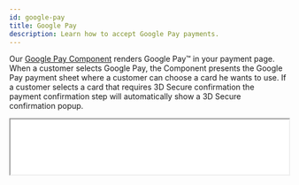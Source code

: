 ```yaml
---
id: google-pay
title: Google Pay
description: Learn how to accept Google Pay payments.
---
```


Our [Google Pay Component](monei-js-api.md#moneigooglepay-component) renders Google Pay™ in your payment page. When a customer selects Google Pay, the Component presents the Google Pay payment sheet where a customer can choose a card he wants to use. If a customer selects a card that requires 3D Secure confirmation the payment confirmation step will automatically show a 3D Secure confirmation popup.

<p>
  <iframe src="/google-pay-example.html" height="100px" width="100%" className="preview-frame" />
</p>

If you prefer to integrate directly against the Google Pay API, follow our [Google Pay direct API integration guide](#google-pay-direct-api-integration).

## Before you begin

This page explains how to add Google Pay to your payment page. To accept Google Pay payments you need to have at least one configured credit card processor.

To configure credit card processors go to [MONEI Dashboard → Settings → Payment Methods → Credit card payments](https://dashboard.monei.com/settings/payment-methods/card).

To test your integration:

- Use your [test mode](testing.md) Account ID and API Key.
- Login to a Google account.
- Create a Google Pay wallet with valid card details. Google Pay does not accept test cards. You will not be charged in the test mode.
- You can check the status of a Google Pay test payment in your [MONEI Dashboard → Payments](https://dashboard.monei.com/payments) (in test mode).

:::note Google Pay Terms
By integrating Google Pay™, you adhere to the Google Pay APIs [Acceptable Use Policy](https://payments.developers.google.com/terms/aup) and accept the terms defined in the Google Pay API [Terms of Service](https://payments.developers.google.com/terms/sellertos).
:::

## Integration

### 1. Create a Payment `Server-side`

Create a [Payment](/api/#section/Payment-object) on your server with an amount and currency. Always decide how much to charge on the server side, a trusted environment, as opposed to the client. This prevents malicious customers from being able to choose their own prices.


<Tabs
  defaultValue="curl"
  groupId="code"
  values={[
    {label: 'cURL', value: 'curl'},
    {label: 'Node.js', value: 'node'},
    {label: 'PHP', value: 'php'}
  ]}>
<TabItem value="curl">

```shell script title="POST https://api.monei.com/v1/payments"
curl --request POST 'https://api.monei.com/v1/payments' \
--header 'Authorization: pk_test_3c140607778e1217f56ccb8b50540e00' \
--header 'Content-Type: application/json' \
--data-raw '{
  "amount": 110,
  "currency": "EUR",
  "orderId": "14379133960355",
  "description": "Test Shop - #14379133960355",
  "customer": {
    "email": "john.doe@microapps.com"
   },
  "callbackUrl": "https://example.com/checkout/callback"
}'

```

</TabItem>

<TabItem value="node">

```js title="server.js"
const {Monei} = require('@monei-js/node-sdk');
const monei = new Monei('pk_test_36cf3e8a15eff3f5be983562ea6b13ec');
monei.payments.create({
  amount: 110,
  currency: 'EUR',
  orderId: '14379133960355',
  description: 'Test Shop - #14379133960355',
  customer: {
    email: 'john.doe@microapps.com'
  },
  callbackUrl: 'https://example.com/checkout/callback'
});
```

</TabItem>

<TabItem value="php">

```php title="server.php"
$monei = new Monei\MoneiClient('pk_test_36cf3e8a15eff3f5be983562ea6b13ec');
$monei->payments->create([
  'amount' => 110,
  'currency' => 'EUR',
  'orderId' => '14379133960355',
  'description' => 'Test Shop - #14379133960355',
  'customer' => [
    'email' => 'john.doe@microapps.com'
  ],
  'callbackUrl' => 'https://example.com/checkout/callback'
]);
```

  </TabItem>
</Tabs>

The following parameters are required:

- **amount** `positive integer` - Amount intended to be collected by this payment. A positive integer representing how much to charge in the smallest currency unit (e.g., 100 cents to charge 1.00 USD)
- **currency** `string` - Three-letter [ISO currency code](https://en.wikipedia.org/wiki/ISO_4217), in uppercase. Must be a supported currency.
- **orderId** `string` - An order ID from your system. A unique identifier that can be used to reconcile the payment with your internal system.
- **callbackUrl** `string` - The URL to which a payment result should be sent asynchronously.

Check all available [request parameters](/api/#operation/payments_create).

Included in the returned Payment object is a payment `id`, which is used on the client side to securely complete the payment process instead of passing the entire Payment object.

### 2. Add Google Pay button to your payment page `Client-side`

Include `monei.js` on your checkout page by adding the script tag to the `head` of your HTML file.

```html title="checkout.html"
<head>
  <title>Checkout</title>
  <script src="https://js.monei.com/v1/monei.js"></script>
</head>
```

Add MONEI [Google Pay Component](monei-js-api.md#moneigooglepay-component) to your payment page. Create empty DOM node (container) with unique ID in your payment form.

```html title="checkout.html"
<div id="gpay_container">
  <!-- A MONEI Google Pay Component will be inserted here. -->
</div>
```

Initialize Google Pay Component

```js title="client.js"
// Create an instance of the Google Pay component.
var googlePay = monei.GooglePay({
  paymentId: '{{payment_id}}',
  onSubmit(result) {
    moneiTokenHandler(result.token);
  },
  onError(error) {
    console.log(error);
  }
});

// Render an instance of the GooglePay component into the `gpay_container` <div>.
googlePay.render('#gpay_container');
```

Check [MONEI JS Reference](monei-js-api.md#moneigooglepay-component) for more options.

### 3. Confirm the payment `Client-side`

To complete the payment you need to confirm it using monei.js [confirmPayment](monei-js-api.md#moneiconfirmpayment-function) function

You need to provide a `paymentId` (obtained in [step 1](#1-create-a-payment-server-side)) and `paymentToken` generated with Google Pay Component. You can also provide additional parameters like `customer.email`. Check all available [parameters](/api/#operation/payments_confirm).

```js title="client.js"
// Confirm the payment
function moneiTokenHandler(token) {
  return monei
    .confirmPayment({paymentId: '{{payment_id}}', paymentToken: token})
    .then(function (result) {
      // At this moment you can show a customer the payment result
      // But you should always rely on the result passed to the callback endpoint on your server
      // to update the order status
      console.log(result);
    })
    .catch(function (error) {
      console.log(error);
    });
}
```

After the payment is submitted MONEI will automatically show a popup window with 3D Secure confirmation screen (if needed)

:::note
As an alternative process you can submit generated `paymentToken` to your sever and then [confirm payment](/api/#operation/payments_confirm) on the server-side.
:::

### 4. An asynchronous request is sent to your server.

MONEI will notify you about a payment status by sending an HTTP POST request to the `callbackUrl`. The request body will contain full [payment object](/api/#section/Payment-object) in JSON format.

This ensures that you get the payment status even when customer closed the browser window or lost internet connection.

The request also contains a `MONEI-Signature` header. [Verify this signature](guides/verify-signature.mdx) to confirm that received request is sent from MONEI.

To acknowledge receipt of the request, your endpoint must return a `200` HTTP status code to MONEI. All other response codes, including `3xx` codes, indicate to MONEI that you did not receive the event.

If MONEI does not receive a `200` HTTP status code, the notification attempt is repeated. After multiple failures to send the notification over multiple days, MONEI marks the request as failed and stops trying to send it to your endpoint.

## Google Pay direct API integration

If you prefer to integrate directly against the Google Pay API, follow [Google’s instructions](https://developers.google.com/pay/api/web/guides/setup).

Specify following tokenization specification

```javascript
const tokenizationSpecification = {
  type: 'PAYMENT_GATEWAY',
  parameters: {
    gateway: 'monei',
    gatewayMerchantId: 'MONEI_ACCOUNT_ID'
  }
};
```

Exchange Google Pay token for MONEI Payment Token that can be used to confirm payment as described in [step 3](#3-confirm-the-payment-client-side).

```javascript
function processPayment(paymentData) {
  // Encode Google Pay token as a base64 string
  const token = window.btoa(paymentData.paymentMethodData.tokenizationData.token);
  return monei.api
    .createToken({
      paymentId: '{{payment_id}}',
      paymentMethod: {
        googlePay: {
          token: token
        }
      }
    })
    .then(function (result) {
      return moneiTokenHandler(result.token);
    });
}
```

## Before you go live

- Make sure that you are using [live (production) mode](testing.md) Account ID and API Key.
- Make sure that you have at least one [enabled credit card processor](https://dashboard.monei.com/settings/payment-methods/card)
- Contact our [Support Team](https://support.monei.com/hc/requests/new) to configure Google Pay in production.
